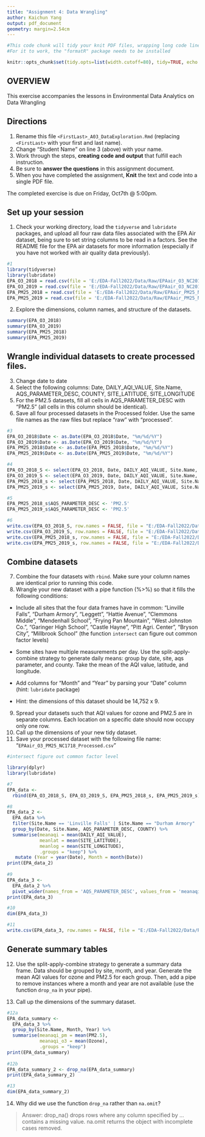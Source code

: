 ```yaml
---
title: "Assignment 4: Data Wrangling"
author: Kaichun Yang
output: pdf_document
geometry: margin=2.54cm
---
```


```r
#This code chunk will tidy your knit PDF files, wrapping long code lines
#For it to work, the "formatR" package needs to be installed

knitr::opts_chunk$set(tidy.opts=list(width.cutoff=80), tidy=TRUE, echo = TRUE, warning = FALSE, message = FALSE)
```

## OVERVIEW

This exercise accompanies the lessons in Environmental Data Analytics on Data Wrangling 

## Directions
1. Rename this file `<FirstLast>_A03_DataExploration.Rmd` (replacing `<FirstLast>` with your first and last name).
2. Change "Student Name" on line 3 (above) with your name.
3. Work through the steps, **creating code and output** that fulfill each instruction.
4. Be sure to **answer the questions** in this assignment document.
5. When you have completed the assignment, **Knit** the text and code into a single PDF file.

The completed exercise is due on Friday, Oct7th @ 5:00pm.

## Set up your session 
1. Check your working directory, load the `tidyverse` and `lubridate` packages, and upload all four raw data files associated with the EPA Air dataset, being sure to set string columns to be read in a factors. See the README file for the EPA air datasets for more information (especially if you have not worked with air quality data previously). 
```r
#1
library(tidyverse)
library(lubridate)
EPA_O3_2018 = read.csv(file = 'E:/EDA-Fall2022/Data/Raw/EPAair_O3_NC2018_raw.csv')
EPA_O3_2019 = read.csv(file = 'E:/EDA-Fall2022/Data/Raw/EPAair_O3_NC2019_raw.csv')
EPA_PM25_2018 = read.csv(file = 'E:/EDA-Fall2022/Data/Raw/EPAair_PM25_NC2018_raw.csv')
EPA_PM25_2019 = read.csv(file = 'E:/EDA-Fall2022/Data/Raw/EPAair_PM25_NC2019_raw.csv')
```

2. Explore the dimensions, column names, and structure of the datasets. 

```r
summary(EPA_O3_2018)
summary(EPA_O3_2019)
summary(EPA_PM25_2018)
summary(EPA_PM25_2019)
```

## Wrangle individual datasets to create processed files.
3. Change date to date
4. Select the following columns: Date, DAILY_AQI_VALUE, Site.Name, AQS_PARAMETER_DESC, COUNTY, SITE_LATITUDE, SITE_LONGITUDE
5. For the PM2.5 datasets, fill all cells in AQS_PARAMETER_DESC with "PM2.5" (all cells in this column should be identical).
6. Save all four processed datasets in the Processed folder. Use the same file names as the raw files but replace "raw" with "processed".

```r
#3
EPA_O3_2018$Date <- as.Date(EPA_O3_2018$Date, "%m/%d/%Y") 
EPA_O3_2019$Date <- as.Date(EPA_O3_2019$Date, "%m/%d/%Y") 
EPA_PM25_2018$Date <- as.Date(EPA_PM25_2018$Date, "%m/%d/%Y") 
EPA_PM25_2019$Date <- as.Date(EPA_PM25_2019$Date, "%m/%d/%Y") 

#4
EPA_O3_2018_S <- select(EPA_O3_2018, Date, DAILY_AQI_VALUE, Site.Name, AQS_PARAMETER_DESC, COUNTY, SITE_LATITUDE, SITE_LONGITUDE)
EPA_O3_2019_S <- select(EPA_O3_2019, Date, DAILY_AQI_VALUE, Site.Name, AQS_PARAMETER_DESC, COUNTY, SITE_LATITUDE, SITE_LONGITUDE)
EPA_PM25_2018_s <- select(EPA_PM25_2018, Date, DAILY_AQI_VALUE, Site.Name, AQS_PARAMETER_DESC, COUNTY, SITE_LATITUDE, SITE_LONGITUDE)
EPA_PM25_2019_s <- select(EPA_PM25_2019, Date, DAILY_AQI_VALUE, Site.Name, AQS_PARAMETER_DESC, COUNTY, SITE_LATITUDE, SITE_LONGITUDE)

#5
EPA_PM25_2018_s$AQS_PARAMETER_DESC <- 'PM2.5' 
EPA_PM25_2019_s$AQS_PARAMETER_DESC <- 'PM2.5' 

#6
write.csv(EPA_O3_2018_S, row.names = FALSE, file = "E:/EDA-Fall2022/Data/Raw/EPAair_O3_NC2018_processed.csv")
write.csv(EPA_O3_2019_S, row.names = FALSE, file = "E:/EDA-Fall2022/Data/Raw/EPAair_O3_NC2019_processed.csv")
write.csv(EPA_PM25_2018_s, row.names = FALSE, file = "E:/EDA-Fall2022/Data/Raw/EPAair_PM25_NC2018_processed.csv")
write.csv(EPA_PM25_2019_s, row.names = FALSE, file = "E:/EDA-Fall2022/Data/Raw/EPAair_PM25_NC2019_processed.csv")


```


## Combine datasets
7. Combine the four datasets with `rbind`. Make sure your column names are identical prior to running this code. 
8. Wrangle your new dataset with a pipe function (%>%) so that it fills the following conditions: 

* Include all sites that the four data frames have in common: "Linville Falls", "Durham Armory", "Leggett", "Hattie Avenue", "Clemmons Middle", "Mendenhall School", "Frying Pan Mountain", "West Johnston Co.", "Garinger High School", "Castle Hayne", "Pitt Agri. Center", "Bryson City", "Millbrook School" (the function `intersect` can figure out common factor levels)

* Some sites have multiple measurements per day. Use the split-apply-combine strategy to generate daily means: group by date, site, aqs parameter, and county. Take the mean of the AQI value, latitude, and longitude.
  
* Add columns for "Month" and "Year" by parsing your "Date" column (hint: `lubridate` package)
* Hint: the dimensions of this dataset should be 14,752 x 9.

9. Spread your datasets such that AQI values for ozone and PM2.5 are in separate columns. Each location on a specific date should now occupy only one row.
10. Call up the dimensions of your new tidy dataset.
11. Save your processed dataset with the following file name: "`EPAair_O3_PM25_NC1718_Processed.csv`    "

```r
#intersect figure out common factor level

library(dplyr)
library(lubridate)

#7
EPA_data <- 
  rbind(EPA_O3_2018_S, EPA_O3_2019_S, EPA_PM25_2018_s, EPA_PM25_2019_s)

#8 
EPA_data_2 <- 
  EPA_data %>% 
  filter(Site.Name == 'Linville Falls' | Site.Name == "Durham Armory" | Site.Name == "Leggett" | Site.Name == "Hattie Avenue" | Site.Name == "Clemmons Middle" | Site.Name == "Mendenhall School" | Site.Name == "Frying Pan Mountain" | Site.Name == "West Johnston Co." | Site.Name == "Garinger High School" | Site.Name == "Castle Hayne" | Site.Name == "Pitt Agri. Center" | Site.Name == "Bryson City" | Site.Name == "Millbrook School") %>% 
  group_by(Date, Site.Name, AQS_PARAMETER_DESC, COUNTY) %>% 
  summarise(meanaqi = mean(DAILY_AQI_VALUE), 
            meanlat = mean(SITE_LATITUDE), 
            meanlog = mean(SITE_LONGITUDE),
            .groups = "keep") %>%
   mutate (Year = year(Date), Month = month(Date))
print(EPA_data_2)
 
#9
EPA_data_3 <- 
  EPA_data_2 %>% 
  pivot_wider(names_from = 'AQS_PARAMETER_DESC', values_from = 'meanaqi')
print(EPA_data_3)

#10
dim(EPA_data_3)

#11
write.csv(EPA_data_3, row.names = FALSE, file = "E:/EDA-Fall2022/Data/Raw/EPAair_O3_PM25_NC1718_Processed.csv")

```


## Generate summary tables
12. Use the split-apply-combine strategy to generate a summary data frame. Data should be grouped by site, month, and year. Generate the mean AQI values for ozone and PM2.5 for each group. Then, add a pipe to remove instances where a month and year are not available (use the function `drop_na` in your pipe). 

13. Call up the dimensions of the summary dataset.

```r
#12a
EPA_data_summary <-
  EPA_data_3 %>%
  group_by(Site.Name, Month, Year) %>%
  summarise(meanaqi_pm = mean(PM2.5),
            meanaqi_o3 = mean(Ozone),
            .groups = "keep")
print(EPA_data_summary)
            
#12b
EPA_data_summary_2 <- drop_na(EPA_data_summary)
print(EPA_data_summary_2)

#13
dim(EPA_data_summary_2)
```

14. Why did we use the function `drop_na` rather than `na.omit`?

> Answer: 
drop_na() drops rows where any column specified by ... contains a missing value.
na.omit returns the object with incomplete cases removed.
